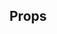 


<Meta of={Stories} />

<DocsHeader
  componentName="Label"
  stories={Stories}
  figmaLink="https://www.figma.com/design/4FFYTLWJ2hQpj36JplQQUw/UW-Web-UI?node-id=5275-23729"
/>

<Canvas of={Stories.Workshop} sourceState="none" />

## Props

<ArgTypes of={Stories} />
